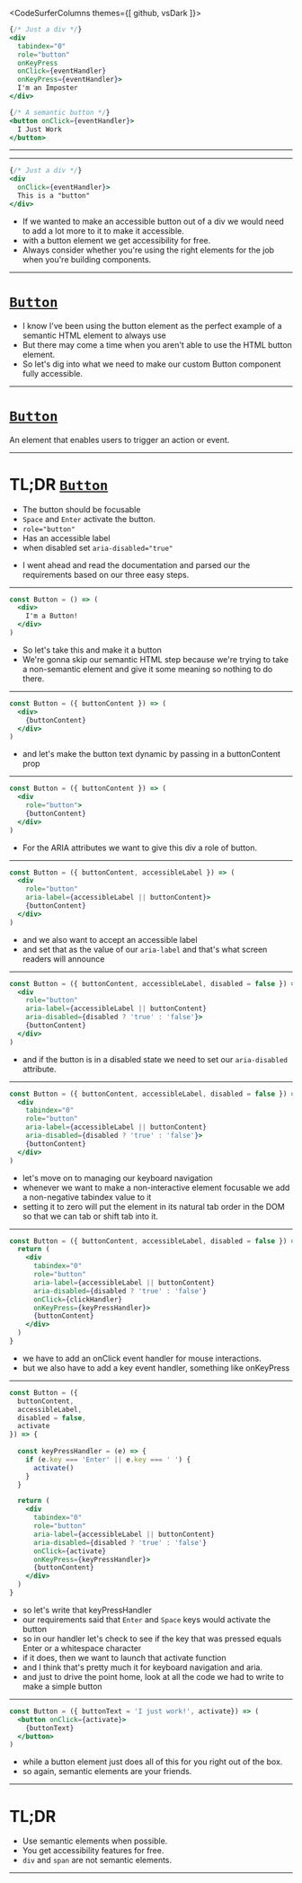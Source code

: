 <CodeSurferColumns themes={[ github, vsDark ]}>

<Step subtitle="Semantic HTML elements are understood by assistive technologies out of the box.">

```jsx
{/* Just a div */}
<div 
  tabindex="0"
  role="button"
  onKeyPress
  onClick={eventHandler}
  onKeyPress={eventHandler}>
  I'm an Imposter
</div>
```

```jsx
{/* A semantic button */}
<button onClick={eventHandler}>
  I Just Work
</button>
```

</Step>

</CodeSurferColumns>

---
---

<CodeSurfer>

```jsx
{/* Just a div */}
<div 
  onClick={eventHandler}>
  This is a "button"
</div>
```

</CodeSurfer>

<Notes>

- If we wanted to make an accessible button out of a div we would need to add a lot more to it to make it accessible.
- with a button element we get accessibility for free.
- Always consider whether you're using the right elements for the job when you're building components. 

</Notes>

---

<Layout>

# [`Button`](https://www.w3.org/TR/2019/NOTE-wai-aria-practices-1.1-20190814/#button)

</Layout>

<Notes>

- I know I've been using the button element as the perfect example of a semantic HTML element to always use
- But there may come a time when you aren't able to use the HTML button element.
- So let's dig into what we need to make our custom Button component fully accessible.

</Notes>

---

<Layout>

# [`Button`](https://www.w3.org/TR/2019/NOTE-wai-aria-practices-1.1-20190814/#button)
An element that enables users to trigger an action or event.

</Layout>

---

<Layout>

# TL;DR [`Button`](https://www.w3.org/TR/2019/NOTE-wai-aria-practices-1.1-20190814/#button)
- The button should be focusable
- `Space` and `Enter` activate the button.
- `role="button"`
- Has an accessible label
- when disabled set `aria-disabled="true"`

</Layout>

<Notes>

- I went ahead and read the documentation and parsed our the requirements based on our three easy steps.

</Notes>

---

<CodeSurfer>

```jsx
const Button = () => (
  <div>
    I'm a Button!
  </div>
)
```

</CodeSurfer>

<Notes>

- So let's take this and make it a button
- We're gonna skip our semantic HTML step because we're trying to take a non-semantic element and give it some meaning so nothing to do there.

</Notes>

---

<CodeSurfer>

```jsx
const Button = ({ buttonContent }) => (
  <div>
    {buttonContent}
  </div>
)
```

</CodeSurfer>

<Notes>

- and let's make the button text dynamic by passing in a buttonContent prop

</Notes>

---

<CodeSurfer>

```jsx
const Button = ({ buttonContent }) => (
  <div
    role="button">
    {buttonContent}
  </div>
)
```

</CodeSurfer>

<Notes>

- For the ARIA attributes we want to give this div a role of button.

</Notes>

---

<CodeSurfer>

```jsx
const Button = ({ buttonContent, accessibleLabel }) => (
  <div
    role="button"
    aria-label={accessibleLabel || buttonContent}>
    {buttonContent}
  </div>
)
```

</CodeSurfer>

<Notes>

- and we also want to accept an accessible label
- and set that as the value of our `aria-label` and that's what screen readers will announce

</Notes>

---

<CodeSurfer>

```jsx
const Button = ({ buttonContent, accessibleLabel, disabled = false }) => (
  <div
    role="button"
    aria-label={accessibleLabel || buttonContent}
    aria-disabled={disabled ? 'true' : 'false'}>
    {buttonContent}
  </div>
)
```

</CodeSurfer>

<Notes>

- and if the button is in a disabled state we need to set our `aria-disabled` attribute.

</Notes>

---

<CodeSurfer>

```jsx
const Button = ({ buttonContent, accessibleLabel, disabled = false }) => (
  <div
    tabindex="0"
    role="button"
    aria-label={accessibleLabel || buttonContent}
    aria-disabled={disabled ? 'true' : 'false'}>
    {buttonContent}
  </div>
)
```

</CodeSurfer>

<Notes>

- let's move on to managing our keyboard navigation
- whenever we want to make a non-interactive element focusable we add a non-negative tabindex value to it
- setting it to zero will put the element in its natural tab order in the DOM so that we can tab or shift tab into it.

</Notes>

---

<CodeSurfer>

```jsx
const Button = ({ buttonContent, accessibleLabel, disabled = false }) => {
  return (
    <div
      tabindex="0"
      role="button"
      aria-label={accessibleLabel || buttonContent}
      aria-disabled={disabled ? 'true' : 'false'}
      onClick={clickHandler}
      onKeyPress={keyPressHandler}>
      {buttonContent}
    </div>
  )
}
```

</CodeSurfer>

<Notes>

- we have to add an onClick event handler for mouse interactions.
- but we also have to add a key event handler, something like onKeyPress

</Notes>

---

<CodeSurfer>

```jsx
const Button = ({ 
  buttonContent, 
  accessibleLabel, 
  disabled = false, 
  activate 
}) => {
  
  const keyPressHandler = (e) => {
    if (e.key === 'Enter' || e.key === ' ') {
      activate()
    }
  }

  return (
    <div
      tabindex="0"
      role="button"
      aria-label={accessibleLabel || buttonContent}
      aria-disabled={disabled ? 'true' : 'false'}
      onClick={activate}
      onKeyPress={keyPressHandler}>
      {buttonContent}
    </div>
  )
}
```

</CodeSurfer>

<Notes>

- so let's write that keyPressHandler
- our requirements said that `Enter` and `Space` keys would activate the button
- so in our handler let's check to see if the key that was pressed equals Enter or a whitespace character
- if it does, then we want to launch that activate function
- and I think that's pretty much it for keyboard navigation and aria.
- and just to drive the point home, look at all the code we had to write to make a simple button

</Notes>

---

<CodeSurfer>

```jsx
const Button = ({ buttonText = 'I just work!', activate}) => (
  <button onClick={activate}>
    {buttonText}
  </button>
)
```

</CodeSurfer> 

<Notes>

- while a button element just does all of this for you right out of the box.
- so again, semantic elements are your friends.

</Notes>

---


<Layout>

# TL;DR
- Use semantic elements when possible.
- You get accessibility features for free.
- `div` and `span` are not semantic elements.

</Layout>

---
